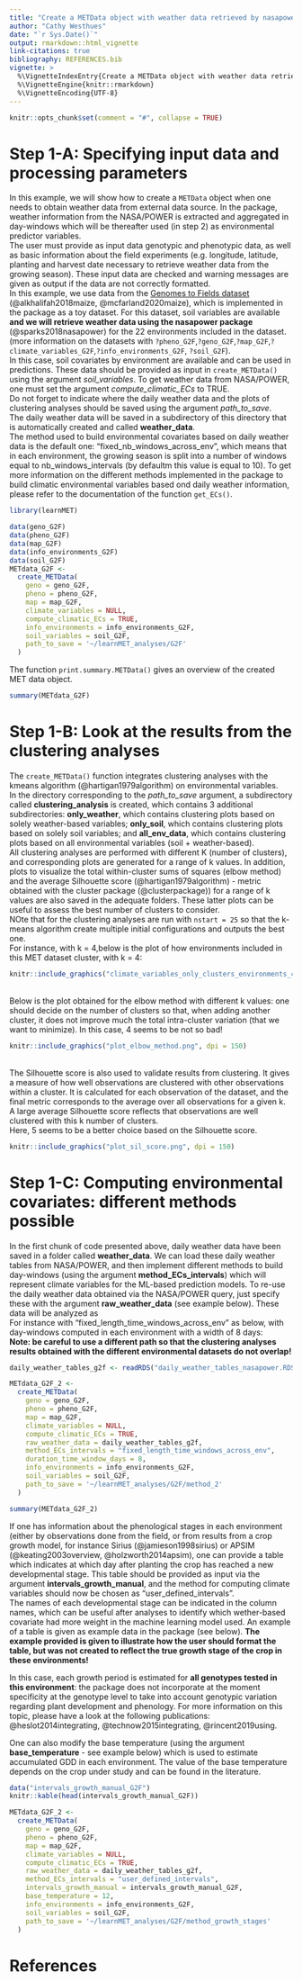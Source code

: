 ```yaml
---
title: "Create a METData object with weather data retrieved by nasapower"
author: "Cathy Westhues"
date: "`r Sys.Date()`"
output: rmarkdown::html_vignette
link-citations: true
bibliography: REFERENCES.bib 
vignette: >
  %\VignetteIndexEntry{Create a METData object with weather data retrieved by nasapower}
  %\VignetteEngine{knitr::rmarkdown}
  %\VignetteEncoding{UTF-8}
---
```


```r
knitr::opts_chunk$set(comment = "#", collapse = TRUE)

```


# Step 1-A: Specifying input data and processing parameters
In this example, we will show how to create a `METData` object when one needs to obtain weather data from external data source. In the package, weather information from the NASA/POWER is extracted and aggregated in day-windows which will be thereafter used (in step 2) as environmental predictor variables.\
The user must provide as input data genotypic and phenotypic data, as well as basic information about the field experiments (e.g. longitude, latitude, planting and harvest date necessary to retrieve weather data from the growing season). These input data are checked and warning messages are given as output if the data are not correctly formatted. \
In this example, we use data from the [Genomes to Fields dataset](https://www.genomes2fields.org/) (@alkhalifah2018maize, @mcfarland2020maize), which is implemented in the package as a toy dataset. For this dataset, soil variables are available **and we will retrieve weather data using the nasapower package** (@sparks2018nasapower) for the 22 environments included in the dataset. (more information on the datasets with `?pheno_G2F`,`?geno_G2F`,`?map_G2F`,`?climate_variables_G2F`,`?info_environments_G2F`, `?soil_G2F`).\
In this case, soil covariates by environment are available and can be used in predictions. These data should be provided as input in `create_METData()` using the argument *soil_variables*. To get weather data from NASA/POWER, one must set the argument  *compute_climatic_ECs* to TRUE.\
Do not forget to indicate where the daily weather data and the plots of clustering analyses should be saved using the argument *path_to_save*.\
The daily weather data will be saved in a subdirectory of this directory that is automatically created and called **weather_data**. \
The method used to build environmental covariates based on daily weather data is the default one: "fixed_nb_windows_across_env", which means that in each environment, the growing season is split into a number of windows equal to nb_windows_intervals (by defaultm this value is equal to 10).
To get more information on the different methods implemented in the package to build climatic environmental
variables based ond daily weather information, please refer to the documentation of the function `get_ECs()`.

```r
library(learnMET)

data(geno_G2F)
data(pheno_G2F)
data(map_G2F)
data(info_environments_G2F)
data(soil_G2F)
METdata_G2F <-
  create_METData(
    geno = geno_G2F,
    pheno = pheno_G2F,
    map = map_G2F,
    climate_variables = NULL,
    compute_climatic_ECs = TRUE,
    info_environments = info_environments_G2F,
    soil_variables = soil_G2F,
    path_to_save = '~/learnMET_analyses/G2F'
  )


```


The function `print.summary.METData()` gives an overview of the created MET data object.\
 

```r
summary(METdata_G2F)

```

# Step 1-B: Look at the results from the clustering analyses

The `create_METData()` function integrates clustering analyses with the kmeans algorithm (@hartigan1979algorithm) on environmental variables. \
In the directory corresponding to the *path_to_save* argument, a subdirectory called **clustering_analysis** is created, which contains 3 additional subdirectories: **only_weather**, which contains clustering plots based on solely weather-based variables;
**only_soil**, which contains clustering plots based on solely soil variables; and **all_env_data**, which contains clustering plots based on all environmental variables (soil + weather-based).\
All clustering analyses are performed with different K (number of clusters), and corresponding plots are generated for a range of k values. In addition, plots to visualize the total within-cluster sums of squares (elbow method) and the average Silhouette score (@hartigan1979algorithm) - metric obtained with the cluster package (@clusterpackage)) for a range of k values are also saved in the adequate folders. These latter plots can be useful to assess the best number of clusters to consider.\
NOte that for the clustering analyses are run with `nstart = 25` so that the k-means algorithm create multiple initial configurations and outputs the best one.\
For instance, with k = 4,below is the plot of how environments included in this MET dataset cluster, with k = 4: 
```r
knitr::include_graphics("climate_variables_only_clusters_environments_4.png", dpi = 150)
```
\
Below is the plot obtained for the elbow method with different k values: one should decide on the number of clusters so that, when adding another cluster, it does not improve much the total intra-cluster variation (that we want to minimize). In this case, 4 seems to be not so bad!\
```r
knitr::include_graphics("plot_elbow_method.png", dpi = 150)
```
\
The Silhouette score is also used to validate results from clustering. It gives a measure of how well observations are clustered with other observations within a cluster. It is calculated for each observation of the dataset, and the final metric corresponds to the average over all observations for a given k. A large average Silhouette score reflects that observations are well clustered with this k number of clusters.\
Here, 5 seems to be a better choice based on the Silhouette score.
```r
knitr::include_graphics("plot_sil_score.png", dpi = 150)
```

# Step 1-C: Computing environmental covariates: different methods possible

In the first chunk of code presented above, daily weather data have been saved in a folder called **weather_data**. We can load these daily weather tables from NASA/POWER, and then implement different methods to build day-windows (using the argument **method_ECs_intervals**) which will represent climate variables for the ML-based prediction models. To re-use the daily weather data obtained via the NASA/POWER query, just specify these with the argument **raw_weather_data** (see example below). These data will be analyzed as\
For instance with "fixed_length_time_windows_across_env" as below, with day-windows computed in each environment
with a width of 8 days: \
**Note: be careful to use a different path so that the clustering analyses results obtained with the different
environmental datasets do not overlap!**

```r
daily_weather_tables_g2f <- readRDS("daily_weather_tables_nasapower.RDS")

METdata_G2F_2 <-
  create_METData(
    geno = geno_G2F,
    pheno = pheno_G2F,
    map = map_G2F,
    climate_variables = NULL,
    compute_climatic_ECs = TRUE,
    raw_weather_data = daily_weather_tables_g2f,
    method_ECs_intervals = "fixed_length_time_windows_across_env",
    duration_time_window_days = 8,
    info_environments = info_environments_G2F,
    soil_variables = soil_G2F,
    path_to_save = '~/learnMET_analyses/G2F/method_2'
  )
```

```r
summary(METdata_G2F_2)

```
If one has information about the phenological stages in each environment (either by observations done from the field, or from results from a crop growth model, for instance Sirius (@jamieson1998sirius) or APSIM (@keating2003overview, @holzworth2014apsim), one can provide a table which
indicates at which day after planting the crop has reached a new developmental stage.
This table should be provided as input via the argument **intervals_growth_manual**, and the method for computing climate variables should now be chosen as "user_defined_intervals".\
The names of each developmental stage can be indicated in the column names, which can be useful after analyses to identify which wether-based covariate had more weight in the machine learning model used.
An example of a table is given as example data in the package (see below). **The example provided is given to illustrate how the user should format the table, but was not created to reflect the true growth stage of the crop in these environments!**\

In this case, each growth period is estimated for **all genotypes tested in this environment**: the package does not incorporate at the moment specificity at the genotype level to take into account genotypic variation regarding plant development and phenology. For more information on this topic, please have a look at the following publications: @heslot2014integrating, @technow2015integrating, @rincent2019using.\

One can also modify the base temperature (using the argument **base_temperature** - see example below) which is used to estimate accumulated GDD in each environment.
The value of the base temperature depends on the crop under study and can be found in the literature.



```r
data("intervals_growth_manual_G2F")
knitr::kable(head(intervals_growth_manual_G2F))

METdata_G2F_2 <-
  create_METData(
    geno = geno_G2F,
    pheno = pheno_G2F,
    map = map_G2F,
    climate_variables = NULL,
    compute_climatic_ECs = TRUE,
    raw_weather_data = daily_weather_tables_g2f,
    method_ECs_intervals = "user_defined_intervals",
    intervals_growth_manual = intervals_growth_manual_G2F,
    base_temperature = 12,
    info_environments = info_environments_G2F,
    soil_variables = soil_G2F,
    path_to_save = '~/learnMET_analyses/G2F/method_growth_stages'
  )
```

# References
